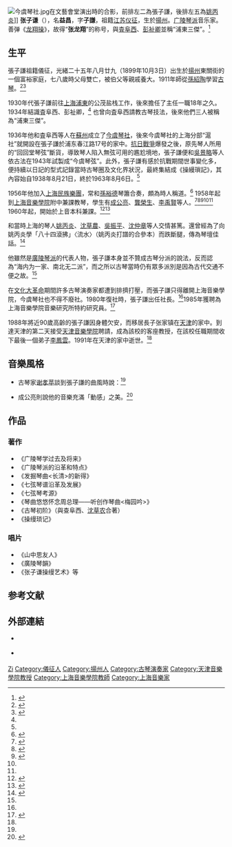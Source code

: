 {{Otheruses|other=名为张子谦的其他人物|張嵿 (隆慶進士)}}
{{Otheruses|other=名为张龙翔的其他人物|张龙翔}}
{{Infobox entertainer
| type                      = 傳統音樂
| honorific_prefix          = 
| name                      = 張子謙
| nickname                  = 張龍翔
| honorific_suffix          = 
| native_name               = 
| native_name_lang          = 
| image                     = Zhang Ziqian.jpg
| caption                   = 中年的張子謙
| birth_name                =
| birth_date                = 
{{Birth date|1899|10|3}}| birth_place               =  大清[[江蘇|江蘇]][[揚州|揚州]]
| death_date                = 
{{Death date and age|1991|1|5|1899|10|3}}| death_place               =中華人民共和國[[天津|天津]]
| death_cause               = 
| residence                 = 
| nationality               = 
| occupation                =  古琴演奏家
| background          =
| instrument          = [[古琴|古琴]]
| genre               =中國傳統音樂
| label               =
| related_group             = [[今虞琴社|今虞琴社]] 
| famous_work         =《操縵瑣記》<br />《廣陵琴韻》<br />《張子謙古琴藝術》
}}
[[File:今虞琴社.jpg|thumb]]在文藝會堂演出時的合影，前排左二為張子謙，後排左五為[[姚丙炎|姚丙炎]]]]
'''张子谦'''（{{bd|1899年|10月3日|1991年|1月5日}}），名'''益昌'''，字'''子謙'''，祖籍[[江苏|江苏]][[仪征|仪征]]，生於[[揚州|揚州]]。[[广陵琴派|广陵琴派]]音乐家。善弹《[[龙翔操|龙翔操]]》，故得“'''张龙翔'''”的称号，與[[査阜西|査阜西]]、[[彭祉卿|彭祉卿]]並稱“浦東三傑”。<ref name="貢獻">{{Cite web|url=http://www.cglgq.com/wz/39.htm|title=張子謙先生古琴藝術初探|accessdate=2014-12-31|author=[[成公亮|成公亮]]|date=2008|work=|publisher=|archive-date=2015-09-23|archive-url=https://web.archive.org/web/20150923202123/http://www.cglgq.com/wz/39.htm|dead-url=yes}}</ref>

== 生平 ==
張子謙祖籍儀征，光緒二十五年八月廿九（1899年10月3日）出生於[[揚州|揚州]]東關街的一個富裕家庭，七八歲時父母雙亡，被伯父等親戚養大。1911年師從[[孫紹陶|孫紹陶]]學習[[古琴|古琴]]。<ref name="初探">{{Cite web |url=http://big5.china.com.cn/chinese/zhuanti/309371.htm |title=张子谦先生在近现代琴史上的贡献 |accessdate=2014-12-31 |author=[[李鳳雲|李鳳雲]] |date=2003-02-05 |work= |publisher=[[中國網|中國網]] |archive-date=2016-03-03 |archive-url=https://web.archive.org/web/20160303225621/http://big5.china.com.cn/chinese/zhuanti/309371.htm |dead-url=no }}</ref><ref name="中音">{{Cite web|url=http://ccmusic.sres.bjedu.cn/drms/portal/yinyue/index109.113_list_qr.jsp?currPath=%B9%C5%C7%D9/5%A1%A2%C7%D9%C8%CB/02%BB%A6%A1%A2%C4%FE%A1%A2%BA%BC/03%D5%C5%D7%D3%C7%AB|title=张子谦|accessdate=2014-12-31|author=|date=|work=|publisher=[[中國音樂學院|中國音樂學院]]|deadurl=yes|archiveurl=https://web.archive.org/web/20150323054815/http://www.blayney.nsw.gov.au/ArticleDocuments/329/3h%20-%20Hobbys%20Yards%20Heritage%20Items.pdf.aspx|archivedate=2015-03-23}}</ref>

1930年代張子謙前往[[上海|上海]][[浦東|浦東]]的公茂盐栈工作，後來擔任了主任一職18年之久。1934年結識査阜西、彭祉卿，<ref name="初探"/> 也曾向査阜西請教古琴技法，後來他們三人被稱為“浦東三傑”。

1936年他和査阜西等人在[[蘇州|蘇州]]成立了[[今虞琴社|今虞琴社]]，後來今虞琴社的上海分部“滬社”就開設在張子謙於浦东春江路17号的家中。[[抗日戰爭|抗日戰爭]]爆發之後，原先琴人所用的“回回堂琴弦”斷貨，導致琴人陷入無弦可用的尷尬境地，張子謙便和[[吳景略|吳景略]]等人依古法在1943年試製成“今虞琴弦”。此外，張子謙有感於抗戰期間世事變化多，便持續以日記的型式記錄當時古琴圈及文化界狀況，最終集結成《操縵瑣記》，其內容始自1938年8月21日，終於1963年8月6日。<ref name="貢獻"/>

1956年他加入[[上海民族樂團|上海民族樂團]]，常和[[孫裕德|孫裕德]]琴簫合奏，頗為時人稱道。<ref name="廣陵">{{Cite web |url=http://info.guqu.net/guqindashi/20060730113459_570.html |title=“广陵派”古琴演奏家张子谦 |accessdate=2014-12-31 |author= |date=2006-07-30 |work= |publisher=中國古曲網 |archive-date=2020-10-26 |archive-url=https://web.archive.org/web/20201026030133/http://info.guqu.net/guqindashi/20060730113459_570.html |dead-url=no }}</ref> 1958年起到[[上海音樂學院|上海音樂學院]]附中兼課教琴，學生有[[成公亮|成公亮]]、[[龔一|龔榮生]]、[[李禹賢|李禹賢]]等人。<ref>{{Cite book|title=《操縵瑣記》|last=張|first=子謙|publisher=中華書局|year=2005|isbn=9787101048513|quote=（1958年）十月八日  晨開始往音樂院附中兼課教琴。學生成公亮、龔榮生、李禹賢已有一二年程度，指法均相當好。音院目的在吸收各家指法，培養出全面人材。但運指方面欲徹底改變頗有困難，如不改變，則一家風格決難彈出。縱下一番功夫，恐不易達到十分完美也。}}</ref><ref>{{Cite book|title=《上海古琴百年紀事 1855-1999》|publisher=上海音樂學院出版社|year=2020|isbn=9787556604463|location=上海|pages=118}}</ref><ref name="大師">{{Cite web |url=http://www.yznews.com.cn/yzwb/html/2011-08/20/content_302250.htm |title=广陵派古琴大师张子谦 |accessdate=2014-12-31 |author= |date=2011-08-20 |work= |publisher=[[揚州晚報|揚州晚報]] |archive-url=https://web.archive.org/web/20150101021027/http://www.yznews.com.cn/yzwb/html/2011-08/20/content_302250.htm |archive-date=2015-01-01 |dead-url=yes }}</ref><ref name="廣陵"/><ref name="中音"/> 1960年起，開始於上音本科兼課。<ref>{{Cite book|title=《操縵瑣記》|last=張|first=子謙|publisher=中華書局|year=2005|isbn=9787101048513|quote=（1960年）十月四日  音院本科兼課開始，同學為高星貞一人。每周授課二節。}}</ref><ref>{{Cite book|title=《上海古琴百年紀事 1855-1999》|publisher=上海音樂學院出版社|year=2020|isbn=9787556604463|location=上海|pages=122}}</ref>

和當時上海的琴人[[姚丙炎|姚丙炎]]、[[沈草農|沈草農]]、[[吳振平|吳振平]]、[[沈仲章|沈仲章]]等人交情甚篤。還曾經為了向姚丙炎學「八十四滾拂」〈流水〉（姚丙炎打譜的合參本）而跌斷腿，傳為琴壇佳話。<ref>{{Cite journal|title=〈山中憶故人 寫在張師子謙誕辰一百一十周年〉|author=姚公白|authorlink=姚公白|journal=《音樂愛好者》|issue=12|year=2009}}</ref>

他雖然是[[廣陵琴派|廣陵琴派]]的代表人物，張子謙本身並不贊成古琴分派的說法，反而認為“海内为一家、南北无二派”，而之所以古琴當時仍有眾多派別是因為古代交通不便之故。<ref name="中音"/>

在[[文化大革命|文化大革命]]期間許多古琴演奏家都遭到排擠打壓，而張子謙只得離開上海音樂學院，今虞琴社也不得不廢社。1980年復社時，張子謙出任社長。<ref name="中音"/>1985年獲聘為上海音樂學院音樂研究所特約研究員。<ref>{{Cite book|title=《上海古琴百年紀事 1855-1999》|publisher=上海音樂學院出版社|year=2020|isbn=9787556604463|location=上海|pages=176}}</ref>

1988年將近90歲高齡的張子謙因身體欠安，而移居長子张家镇在[[天津|天津]]的家中。到達天津的第二天接受[[天津音樂學院|天津音樂學院]]聘請，成為該校的客座教授，在該校任職期間收下最後一個弟子[[李鳳雲|李鳳雲]]。1991年在天津的家中逝世。<ref name="中音"/>

== 音樂風格 ==

*古琴家[[谢孝苹|谢孝苹]]談到張子謙的曲風時說：<ref name="中音"/>
{{cquote|张子谦演奏风格清新委婉，节奏明快中跌荡时出，指法上不避偏锋，右手有时疾进至七八徽间，几与左手相遇在毫发间，将广陵派的独特风格发挥得淋漓尽致。}}

*成公亮則說他的音樂充滿「動感」之美。<ref>{{Cite book|title=《秋籟居憶舊》|last=成|first=公亮|authorlink=成公亮|publisher=中華書局|year=2015|isbn=9787101107050|location=北京|pages=104|work=〈樂觀豁達的張子謙先生〉}}</ref>

== 作品 ==
=== 著作 ===
*《广陵琴学过去及将来》
*《广陵琴派的沿革和特点》
*《发掘琴曲<长清>的新得》
*《七弦琴谱沿革及发展》
*《七弦琴考源》
*《琴曲悠悠怀念周总理——听创作琴曲<梅园吟>》
*《古琴初阶》（與查阜西、[[沈草农|沈草农]]合著）
*《操缦琐记》

=== 唱片 ===
*《山中思友人》
*《廣陵琴韻》
*《张子谦操缦艺术》等

== 参考文献 ==
{{reflist}}

== 外部連結 ==
*{{YouTube|edCdLX6KFrI|張子謙演奏之〈龍翔操〉}} {{Wayback|url=https://www.youtube.com/watch?v=edCdLX6KFrI |date=20210811105438 }}
*{{YouTube|KaD4RntNtY|張子謙演奏之〈梅花三弄〉}} {{Wayback|url=https://www.youtube.com/watch?v=_KaD4RntNtY |date=20210811105441 }}

{{中国文学艺术界联合会第四届全国委员会}}

{{authority control}}
{{DEFAULTSORT:Zhang张}}
[[Category:張姓|Zi]]
[[Category:儀征人|Category:儀征人]]
[[Category:揚州人|Category:揚州人]]
[[Category:古琴演奏家|Category:古琴演奏家]]
[[Category:天津音樂學院教授|Category:天津音樂學院教授]]
[[Category:上海音樂學院教師|Category:上海音樂學院教師]]
[[Category:上海音樂家|Category:上海音樂家]]